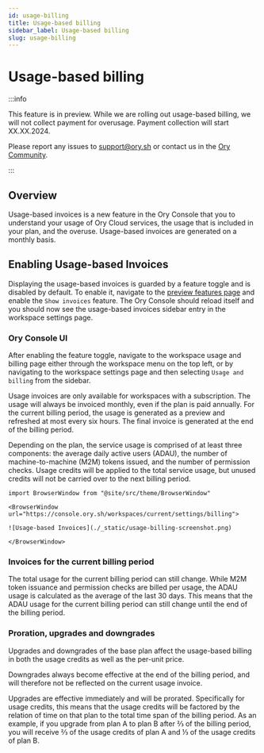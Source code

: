 ```yaml
---
id: usage-billing
title: Usage-based billing
sidebar_label: Usage-based billing
slug: usage-billing
---
```


# Usage-based billing

:::info

This feature is in preview. While we are rolling out usage-based billing, we will not collect payment for overusage. Payment
collection will start XX.XX.2024.

Please report any issues to support@ory.sh or contact us in the [Ory Community](https://slack.ory.sh/).

:::

## Overview

Usage-based invoices is a new feature in the Ory Console that you to understand your usage of Ory Cloud services, the usage that
is included in your plan, and the overuse. Usage-based invoices are generated on a monthly basis.

## Enabling Usage-based Invoices

Displaying the usage-based invoices is guarded by a feature toggle and is disabled by default. To enable it, navigate to the
[preview features page](https://console.ory.sh/projects/current/features) and enable the `Show invoices` feature. The Ory Console
should reload itself and you should now see the usage-based invoices sidebar entry in the workspace settings page.

### Ory Console UI

After enabling the feature toggle, navigate to the workspace usage and billing page either through the workspace menu on the top
left, or by navigating to the workspace settings page and then selecting `Usage and billing` from the sidebar.

Usage invoices are only available for workspaces with a subscription. The usage will always be invoiced monthly, even if the plan
is paid annually. For the current billing period, the usage is generated as a preview and refreshed at most every six hours. The
final invoice is generated at the end of the billing period.

Depending on the plan, the service usage is comprised of at least three components: the average daily active users (ADAU), the
number of machine-to-machine (M2M) tokens issued, and the number of permission checks. Usage credits will be applied to the total
service usage, but unused credits will not be carried over to the next billing period.

```mdx-code-block
import BrowserWindow from "@site/src/theme/BrowserWindow"

<BrowserWindow url="https://console.ory.sh/workspaces/current/settings/billing">

![Usage-based Invoices](./_static/usage-billing-screenshot.png)

</BrowserWindow>
```

### Invoices for the current billing period

The total usage for the current billing period can still change. While M2M token issuance and permission checks are billed per
usage, the ADAU usage is calculated as the average of the last 30 days. This means that the ADAU usage for the current billing
period can still change until the end of the billing period.

### Proration, upgrades and downgrades

Upgrades and downgrades of the base plan affect the usage-based billing in both the usage credits as well as the per-unit price.

Downgrades always become effective at the end of the billing period, and will therefore not be reflected on the current usage
invoice.

Upgrades are effective immediately and will be prorated. Specifically for usage credits, this means that the usage credits will be
factored by the relation of time on that plan to the total time span of the billing period. As an example, if you upgrade from
plan A to plan B after ⅔ of the billing period, you will receive ⅔ of the usage credits of plan A and ⅓ of the usage credits of
plan B.
